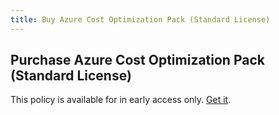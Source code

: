 ```yaml
---
title: Buy Azure Cost Optimization Pack (Standard License)
---
```


## Purchase Azure Cost Optimization Pack (Standard License)

This policy is available for in early access only. [Get it](/contact-policies).
